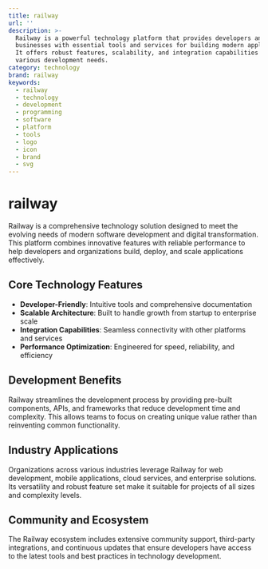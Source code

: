 ```yaml
---
title: railway
url: ''
description: >-
  Railway is a powerful technology platform that provides developers and
  businesses with essential tools and services for building modern applications.
  It offers robust features, scalability, and integration capabilities for
  various development needs.
category: technology
brand: railway
keywords:
  - railway
  - technology
  - development
  - programming
  - software
  - platform
  - tools
  - logo
  - icon
  - brand
  - svg
---
```


# railway

Railway is a comprehensive technology solution designed to meet the evolving needs of modern software development and digital transformation. This platform combines innovative features with reliable performance to help developers and organizations build, deploy, and scale applications effectively.

## Core Technology Features

- **Developer-Friendly**: Intuitive tools and comprehensive documentation
- **Scalable Architecture**: Built to handle growth from startup to enterprise scale
- **Integration Capabilities**: Seamless connectivity with other platforms and services
- **Performance Optimization**: Engineered for speed, reliability, and efficiency

## Development Benefits

Railway streamlines the development process by providing pre-built components, APIs, and frameworks that reduce development time and complexity. This allows teams to focus on creating unique value rather than reinventing common functionality.

## Industry Applications

Organizations across various industries leverage Railway for web development, mobile applications, cloud services, and enterprise solutions. Its versatility and robust feature set make it suitable for projects of all sizes and complexity levels.

## Community and Ecosystem

The Railway ecosystem includes extensive community support, third-party integrations, and continuous updates that ensure developers have access to the latest tools and best practices in technology development.

